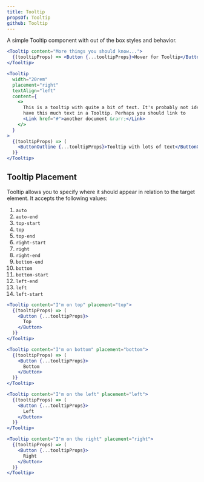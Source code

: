 ```yaml
---
title: Tooltip
propsOf: Tooltip
github: Tooltip
---
```


A simple Tooltip component with out of the box styles and behavior.

```jsx
<Tooltip content="More things you should know...">
  {(tooltipProps) => <Button {...tooltipProps}>Hover for Tooltip</Button>}
</Tooltip>
```

```jsx
<Tooltip
  width="20rem"
  placement="right"
  textAlign="left"
  content={
    <>
      This is a tooltip with quite a bit of text. It's probably not ideal to
      have this much text in a Tooltip. Perhaps you should link to
      <Link href="#">another document &rarr;</Link>
    </>
  }
>
  {(tooltipProps) => (
    <ButtonOutline {...tooltipProps}>Tooltip with lots of text</ButtonOutline>
  )}
</Tooltip>
```

## Tooltip Placement

Tooltip allows you to specify where it should appear in relation to the target element. It accepts the following values:

1. `auto`
1. `auto-end`
1. `top-start`
1. `top`
1. `top-end`
1. `right-start`
1. `right`
1. `right-end`
1. `bottom-end`
1. `bottom`
1. `bottom-start`
1. `left-end`
1. `left`
1. `left-start`

```jsx
<Tooltip content="I'm on top" placement="top">
  {(tooltipProps) => (
    <Button {...tooltipProps}>
      Top
    </Button>
  )}
</Tooltip>

<Tooltip content="I'm on bottom" placement="bottom">
  {(tooltipProps) => (
    <Button {...tooltipProps}>
      Bottom
    </Button>
  )}
</Tooltip>

<Tooltip content="I'm on the left" placement="left">
  {(tooltipProps) => (
    <Button {...tooltipProps}>
      Left
    </Button>
  )}
</Tooltip>

<Tooltip content="I'm on the right" placement="right">
  {(tooltipProps) => (
    <Button {...tooltipProps}>
      Right
    </Button>
  )}
</Tooltip>
```
